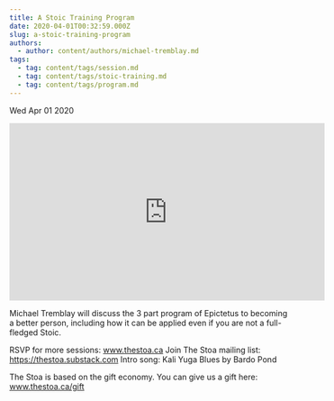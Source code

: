```yaml
---
title: A Stoic Training Program
date: 2020-04-01T00:32:59.000Z
slug: a-stoic-training-program
authors:
  - author: content/authors/michael-tremblay.md
tags:
  - tag: content/tags/session.md
  - tag: content/tags/stoic-training.md
  - tag: content/tags/program.md
---
```






Wed Apr 01 2020

<iframe width="560" height="315" src="https://www.youtube.com/embed/4RO9xwY-A9Y" title="A Stoic Training Program w/ Michael Tremblay" frameborder="0" allow="accelerometer; autoplay; clipboard-write; encrypted-media; gyroscope; picture-in-picture" allowfullscreen ></iframe>

Michael Tremblay will discuss the 3 part program of Epictetus to becoming a better person, including how it can be applied even if you are not a full-fledged Stoic.

RSVP for more sessions: www.thestoa.ca
Join The Stoa mailing list: https://thestoa.substack.com
Intro song: Kali Yuga Blues by Bardo Pond

The Stoa is based on the gift economy. You can give us a gift here: www.thestoa.ca/gift


